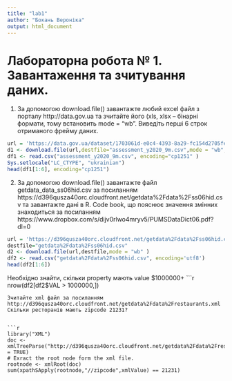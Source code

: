 ---
title: "lab1"
author: "Бокань Вероніка"
output: html_document
---

# Лабораторна робота № 1. Завантаження та зчитування даних.

1. За допомогою download.file() завантажте любий excel файл з порталу
http://data.gov.ua та зчитайте його (xls, xlsx – бінарні формати, тому
встановить mode = “wb”. Виведіть перші 6 строк отриманого фрейму
даних.


```{r}
url = 'https://data.gov.ua/dataset/1703061d-e0c4-4393-8a29-fc154d2705fe/resource/9680825b-357c-4a32-9d5b-59e8614037c2/download/assessment_y2020_9m.csv'
d1 <- download.file(url,destfile="assessment_y2020_9m.csv",mode = "wb", encoding="cp1251" )
df1 <- read.csv("assessment_y2020_9m.csv", encoding="cp1251" )
Sys.setlocale("LC_CTYPE", "ukrainian")
head(df1[1:6], encoding="cp1251")
```
2. За допомогою download.file() завантажте файл getdata_data_ss06hid.csv за
посиланням
https://d396qusza40orc.cloudfront.net/getdata%2Fdata%2Fss06hid.csv та
завантажте дані в R. Code book, що пояснює значення змінних
знаходиться за посиланням
https://www.dropbox.com/s/dijv0rlwo4mryv5/PUMSDataDict06.pdf?dl=0


```{r}
url = 'https://d396qusza40orc.cloudfront.net/getdata%2Fdata%2Fss06hid.csv'
destfile="getdata%2Fdata%2Fss06hid.csv"
d2 <- download.file(url,destfile,mode = "wb" )
df2 <- read.csv("getdata%2Fdata%2Fss06hid.csv", encoding='utf8')
head(df2[1:6])
```

Необхідно знайти, скільки property мають value $1000000+
```{r}
nrow(df2[df2$VAL > 1000000,])
```
Зчитайте xml файл за посиланням
http://d396qusza40orc.cloudfront.net/getdata%2Fdata%2Frestaurants.xml
Скільки ресторанів мають zipcode 21231?


```{r}
library("XML")
doc <-  xmlTreeParse("http://d396qusza40orc.cloudfront.net/getdata%2Fdata%2Frestaurants.xml",useInternal = TRUE)
# Exract the root node form the xml file.
rootnode <- xmlRoot(doc)
sum(xpathSApply(rootnode,"//zipcode",xmlValue) == 21231)
```


